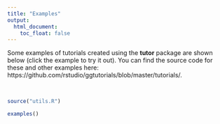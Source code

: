 ```yaml
---
title: "Examples"
output:
  html_document:
    toc_float: false
---
```


Some examples of tutorials created using the **tutor** package are shown below (click the example to try it out). You can find the source code for these and other examples here:  https://github.com/rstudio/ggtutorials/blob/master/tutorials/.

<br/>

```r
source("utils.R")
```

```r
examples()
```

